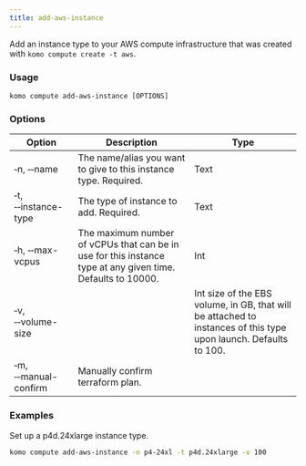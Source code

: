 ```yaml
---
title: add-aws-instance
---
```


Add an instance type to your AWS compute infrastructure that was created with `komo compute create -t aws`.

### Usage

`komo compute add-aws-instance [OPTIONS]`

### Options

| Option                              	    | Description                                                       	| Type 	|
|-----------------------------------------  |-------------------------------------------------------------------	|------	|
| &#x2011;n, &#x2011;&#x2011;name 	| The name/alias you want to give to this instance type. Required.                       | Text |
| &#x2011;t, &#x2011;&#x2011;instance-type  	            | The type of instance to add. Required.| Text  |
| &#x2011;h, &#x2011;&#x2011;max-vcpus  	            | The maximum number of vCPUs that can be in use for this instance type at any given time. Defaults to 10000. | Int  |
| &#x2011;v, &#x2011;&#x2011;volume-size  	            |  | Int size of the EBS volume, in GB, that will be attached to instances of this type upon launch. Defaults to 100. |
| &#x2011;m, &#x2011;&#x2011;manual-confirm | Manually confirm terraform plan.                                      |      	|


### Examples

Set up a p4d.24xlarge instance type.
```bash
komo compute add-aws-instance -n p4-24xl -t p4d.24xlarge -v 100
```